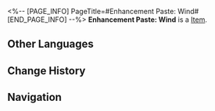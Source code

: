<%-- [PAGE_INFO]
PageTitle=#Enhancement Paste: Wind#
[END_PAGE_INFO] --%>
{{Item Infobox
|title       = Enhancement Paste: Wind
|id          = 402010
|image       = Item Enhancement Paste- Wind.png
|type        = 
|invCategory = Consumables
|rarity      = 3
|effect      = Upon use, increases Wind DMG of all allies by 24% for the next battle.
|description = Apply it to the right weapon to boost combat effectiveness.
|source1     = [[Omni-Synthesizer]]
}}
{{Description|1=''"Half the effort, double the result."''}}
'''Enhancement Paste: Wind''' is a [[Item]].

==Other Languages==
{{Other Languages
|en   = Enhancement Paste: Wind
|zhs  = 强化膏：风
|zht  = 強化膏：風
|ja   = 強化軟膏：風
|ko   = 강화 연고: 바람
|es   = Crema potenciadora: Viento
|fr   = Pâte de renforcement du vent
|ru   = Паста ветряного усиления
|th   = Enhancement Paste: Wind
|vi   = Kem Cường Hóa: Phong
|de   = Verbesserungspaste: Wind
|id   = Enhancement Paste: Wind
|pt   = Pasta de Aprimoramento: Vento
}}

==Change History==
{{Change History|2.0}}

==Navigation==
{{Consumable Navbox}}